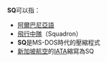 '''SQ'''可以指：

* [[阿爾巴尼亞語|阿爾巴尼亞語]]
* [[飛行中隊|飛行中隊]]（Squadron）
* '''SQ'''是MS-DOS時代的壓縮程式
* [[新加坡航空|新加坡航空]]的[[IATA|IATA]]縮寫為SQ

{{消歧义|Cat=二字拉丁字母缩写消歧义}}